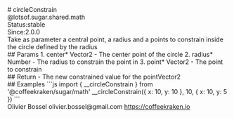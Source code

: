 <div class="docmap-mdx">
# circleConstrain
<div class="_namespace">@lotsof.sugar.shared.math</div>
<div class="_metas">
<div class="_status"><span class="_status-label">Status:</span><span class="_status-value -stable">stable</span></div>
<div class="_since"><span class="_since-label">Since:</span><span class="_since-value">2.0.0</span></div>
</div>
<div class="_description">
Take as parameter a central point, a radius and a points to constrain inside the circle defined by the radius
</div>
<div class="_params">
## Params
1. <span class="_name">center<span class="_required">*</span></span><span class="_default"></span> <span class="_type">Vector2</span>
   - The center point of the circle
2. <span class="_name">radius<span class="_required">*</span></span><span class="_default"></span> <span class="_type">Number</span>
   - The radius to constrain the point in
3. <span class="_name">point<span class="_required">*</span></span><span class="_default"></span> <span class="_type">Vector2</span>
   - The point to constrain
</div>
<div class="_return">
## Return
- <span class="_description">The new constrained value for the point</span><span class="_default"></span><span class="_type">Vector2</span>
</div>
<div class="_examples">
## Examples
```js
import { __circleConstrain } from '@coffeekraken/sugar/math'
__circleConstrain({
	x: 10, y: 10
}, 10, {
	x: 10, y: 5
})
```
</div>
<div class="_author">
<span class="_name">Olivier Bossel</span>
<span class="_email">olivier.bossel@gmail.com</span>
<a href="https://coffeekraken.io" target="_blank" class="_url">https://coffeekraken.io</a>
</div>
</div>